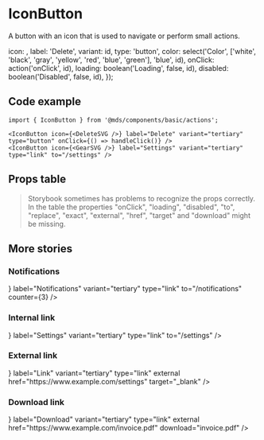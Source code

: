 
<Meta title="Components/basic/actions/IconButton" component={IconButton} />

# IconButton

A button with an icon that is used to navigate or perform small actions.

  icon: <DeleteSVG />,
  label: 'Delete',
  variant: id,
  type: 'button',
  color: select('Color', ['white', 'black', 'gray', 'yellow', 'red', 'blue', 'green'], 'blue', id),
  onClick: action('onClick', id),
  loading: boolean('Loading', false, id),
  disabled: boolean('Disabled', false, id),
});

<Preview withToolbar>
  <Story name="Primary">
    <IconButton {...getProps('primary')} />
  </Story>
  <Story name="Secondary">
    <IconButton {...getProps('secondary')} />
  </Story>
  <Story name="Tertiary">
    <IconButton {...getProps('tertiary')} />
  </Story>
</Preview>

## Code example

```tsx
import { IconButton } from '@mds/components/basic/actions';
```

```tsx
<IconButton icon={<DeleteSVG />} label="Delete" variant="tertiary" type="button" onClick={() => handleClick()} />
<IconButton icon={<GearSVG />} label="Settings" variant="tertiary" type="link" to="/settings" />
```

## Props table

<Props of={IconButton} />

> Storybook sometimes has problems to recognize the props correctly. In the table the properties "onClick", "loading", "disabled", "to", "replace", "exact", "external", "href", "target" and "download" might be missing.

## More stories

### Notifications

<Preview withToolbar>
  <Story name="Notifications">
    <IconButton
      icon={<AlarmSVG />}
      label="Notifications"
      variant="tertiary"
      type="link"
      to="/notifications"
      counter={3}
    />
  </Story>
</Preview>

### Internal link

<Preview withToolbar>
  <Story name="Internal link">
    <IconButton icon={<GearSVG />} label="Settings" variant="tertiary" type="link" to="/settings" />
  </Story>
</Preview>

### External link

<Preview withToolbar>
  <Story name="External link">
    <IconButton
      icon={<ArrowRightSVG />}
      label="Link"
      variant="tertiary"
      type="link"
      external
      href="https://www.example.com/settings"
      target="_blank"
    />
  </Story>
</Preview>

### Download link

<Preview withToolbar>
  <Story name="Download link">
    <IconButton
      icon={<DownloadSVG />}
      label="Download"
      variant="tertiary"
      type="link"
      external
      href="https://www.example.com/invoice.pdf"
      download="invoice.pdf"
    />
  </Story>
</Preview>
